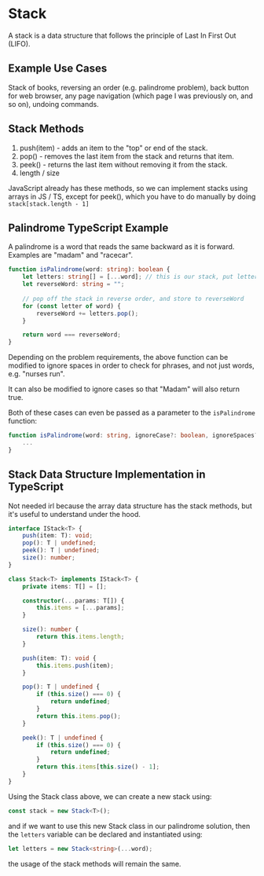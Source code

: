 # Stack

A stack is a data structure that follows the principle of Last In First Out (LIFO).

## Example Use Cases

Stack of books, reversing an order (e.g. palindrome problem), back button for web browser, any page navigation (which page I was previously on, and so on), undoing commands.

## Stack Methods

1. push(item) - adds an item to the "top" or end of the stack.
2. pop() - removes the last item from the stack and returns that item.
3. peek() - returns the last item without removing it from the stack.
4. length / size

JavaScript already has these methods, so we can implement stacks using arrays in JS / TS, except for peek(), which you have to do manually by doing `stack[stack.length - 1]`

## Palindrome TypeScript Example

A palindrome is a word that reads the same backward as it is forward. Examples are "madam" and "racecar".

```typescript
function isPalindrome(word: string): boolean {
	let letters: string[] = [...word]; // this is our stack, put letters of word into stack
	let reverseWord: string = "";
	
	// pop off the stack in reverse order, and store to reverseWord
	for (const letter of word) {
		reverseWord += letters.pop(); 
	}

	return word === reverseWord;
}
```

Depending on the problem requirements, the above function can be modified to ignore spaces in order to check for phrases, and not just words, e.g. "nurses run".

It can also be modified to ignore cases so that "Madam" will also return true.

Both of these cases can even be passed as a parameter to the `isPalindrome` function:

```typescript
function isPalindrome(word: string, ignoreCase?: boolean, ignoreSpaces?: boolean) {
	...
}
```

## Stack Data Structure Implementation in TypeScript

Not needed irl because the array data structure has the stack methods, but it's useful to understand under the hood.

```typescript
interface IStack<T> {
	push(item: T): void;
	pop(): T | undefined;
	peek(): T | undefined;
	size(): number;
}

class Stack<T> implements IStack<T> {
	private items: T[] = [];

	constructor(...params: T[]) {
		this.items = [...params];
	}

	size(): number {
		return this.items.length;
	}

	push(item: T): void {
		this.items.push(item);
	}

	pop(): T | undefined {
		if (this.size() === 0) {
			return undefined;
		}
		return this.items.pop();
	}

	peek(): T | undefined {
		if (this.size() === 0) {
			return undefined;
		}
		return this.items[this.size() - 1];
	}
}
```

Using the Stack class above, we can create a new stack using:

```typescript
const stack = new Stack<T>();
```

and if we want to use this new Stack class in our palindrome solution, then the `letters` variable can be declared and instantiated using:

```typescript
let letters = new Stack<string>(...word);
```

the usage of the stack methods will remain the same.